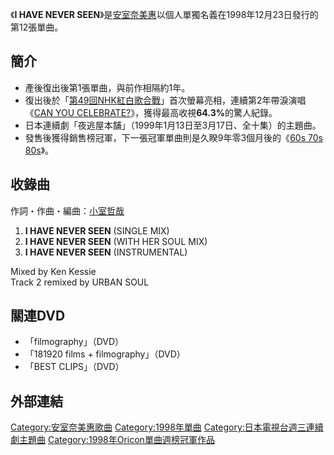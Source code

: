 {{Infobox Single
| Name           = I HAVE NEVER SEEN
| Artist         = [[安室奈美惠|安室奈美惠]]
| Album          = [[GENIUS_2000|GENIUS 2000]]
| Cover          = I_HAVE_NEVER_SEEN.JPG
| A-side         = I HAVE NEVER SEEN
| B-side         = 
| Released       = 1998年12月23日
| Genre          = [[J-POP|J-POP]]
| Format         = 
| Recorded       = 
| Length         = 15分7秒
| Label          = [[avex_trax|avex trax]]
| Writer         = [[小室哲哉|小室哲哉]]
| Producer       = TETSUYA KOMURO
| Certification  = 
| Chart position = * 週間最高排行第1位（[[Oricon公信榜|Oricon]]）
* 1999年度年間順位29位（Oricon）
| Last single    = [[CAN_YOU_CELEBRATE?|CAN YOU CELEBRATE?-MAXI-]]<br />（1997年）
| This single    = '''I HAVE NEVER SEEN'''<br/>（1998年）
| Next single    = [[RESPECT_the_POWER_OF_LOVE|RESPECT the POWER OF LOVE]]<br/>（1999年）
}}

《'''I HAVE NEVER SEEN'''》是[[安室奈美惠|安室奈美惠]]以個人單獨名義在1998年12月23日發行的第12張單曲。

==簡介==
*產後復出後第1張單曲，與前作相隔約1年。
*復出後於「[[NHK紅白歌合戰|第49回NHK紅白歌合戰]]」首次螢幕亮相，連續第2年帶淚演唱《[[CAN_YOU_CELEBRATE?|CAN YOU CELEBRATE?]]》，獲得最高收視'''64.3%'''的驚人紀錄。
*日本連續劇「夜逃屋本舗」（1999年1月13日至3月17日、全十集）的主題曲。
*發售後獲得銷售榜冠軍，下一張冠軍單曲則是久睽9年零3個月後的《[[60s_70s_80s|60s 70s 80s]]》。

==收錄曲==
作詞・作曲・編曲：[[小室哲哉|小室哲哉]]
#'''I HAVE NEVER SEEN''' (SINGLE MIX)
#'''I HAVE NEVER SEEN''' (WITH HER SOUL MIX)
#'''I HAVE NEVER SEEN''' (INSTRUMENTAL)

Mixed by Ken Kessie<br />
Track 2 remixed by URBAN SOUL

==關連DVD==
*「filmography」（DVD）
*「181920 films + filmography」（DVD）
*「BEST CLIPS」（DVD）

==外部連結==
{{安室奈美惠}}
{{single-stub}}

[[Category:安室奈美惠歌曲|Category:安室奈美惠歌曲]]
[[Category:1998年單曲|Category:1998年單曲]]
[[Category:日本電視台週三連續劇主題曲|Category:日本電視台週三連續劇主題曲]]
[[Category:1998年Oricon單曲週榜冠軍作品|Category:1998年Oricon單曲週榜冠軍作品]]